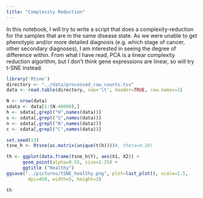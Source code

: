 ```yaml
---
title: "Complexity Reduction"
---
```


In this notebook, I will try to write a script that does a complexity-reduction for the samples that are in the same disease state. As we were unable to get phenotypic and/or more detailed diagnosis (e.g. which stage of cancer, other secondary diagnoses), I am interested in seeing the degree of difference within. 
From what I have read, PCA is a linear complexity reduction algorithm, but I don't think gene expressions are linear, so will try t-SNE instead.

```r
library('Rtsne')
directory <- "../data/processed_raw_counts.tsv"
data <- read.table(directory, sep='\t', header=TRUE, row.names=1)
```

```r
N <- nrow(data)
sdata <- data[1:(N-40000),]
h <- sdata[,grepl("H",names(data))]
s <- sdata[,grepl("S",names(data))]
n <- sdata[,grepl("N",names(data))]
c <- sdata[,grepl("C",names(data))]
```

```r
set.seed(13)
tsne_h <- Rtsne(as.matrix(unique(t(h))))#, theta=0.20)

th <- ggplot(data.frame(tsne_h$Y), aes(X1, X2)) + 
      geom_point(alpha=0.55, size=1.25) +
      ggtitle ("Healthy")
ggsave("../pictures/tSNE_healthy.png", plot=last_plot(), scale=1.5,
        dpi=450, width=5, height=3)

th
```